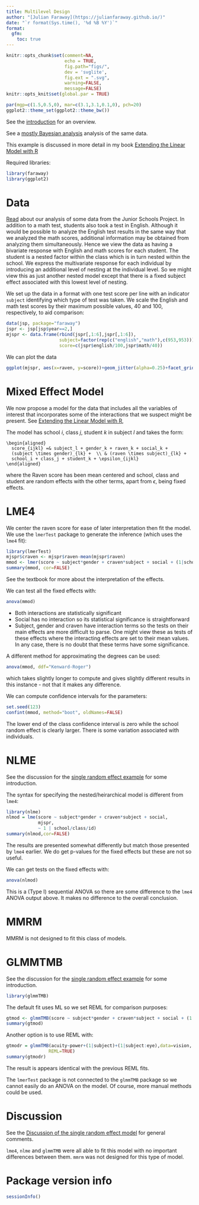 ```yaml
---
title: Multilevel Design
author: "[Julian Faraway](https://julianfaraway.github.io/)"
date: "`r format(Sys.time(), '%d %B %Y')`"
format: 
  gfm:
    toc: true
---
```


```r
knitr::opts_chunk$set(comment=NA, 
                      echo = TRUE,
                      fig.path="figs/",
                      dev = 'svglite',  
                      fig.ext = ".svg",
                      warning=FALSE, 
                      message=FALSE)
knitr::opts_knit$set(global.par = TRUE)
```

```r
par(mgp=c(1.5,0.5,0), mar=c(3.1,3.1,0.1,0), pch=20)
ggplot2::theme_set(ggplot2::theme_bw())
```

See the [introduction](index.md) for an overview. 

See a [mostly Bayesian analysis](jspmultiple.md) analysis of the same
data. 


This example is discussed in more detail in my book
[Extending the Linear Model with R](https://julianfaraway.github.io/faraway/ELM/)

Required libraries:

```r
library(faraway)
library(ggplot2)
```

# Data

[Read](jspmultilevel.md) about our analysis of some data from the Junior
Schools Project.  In addition to a math test, students also
took a test in English. Although it would be possible to analyze the
English test results in the same way that we analyzed the math
scores, additional information may be obtained from analyzing them
simultaneously. Hence we view the data as having a bivariate response
with English and math scores for each student. The student is a
nested factor within the class which is in turn nested within the
school. We express the multivariate response for each individual
by introducing an additional level of nesting at the individual
level. So we might view this as just another nested model except
that there is a fixed subject effect associated with this lowest
level of nesting.

We set up the data in a format with one test score per line
with an indicator `subject` identifying which type of test was
taken. We scale the English and math test scores by their
maximum possible values, 40 and 100, respectively, to aid comparison:


```r
data(jsp, package="faraway")
jspr <- jsp[jsp$year==2,]
mjspr <- data.frame(rbind(jspr[,1:6],jspr[,1:6]),
                    subject=factor(rep(c("english","math"),c(953,953))),  
                    score=c(jspr$english/100,jspr$math/40))
```

We can plot the data

```r
ggplot(mjspr, aes(x=raven, y=score))+geom_jitter(alpha=0.25)+facet_grid(gender ~ subject)
```

# Mixed Effect Model

We now propose a  model for the data that includes
all the variables of interest that incorporates some of
the interactions that we suspect might be present.
See [Extending the Linear Model with R](https://julianfaraway.github.io/faraway/ELM/),


The model has school $i$, class $j$, student $k$ in
subject $l$ and takes the form:
```math
\begin{aligned}
  score_{ijkl} =& subject_l + gender_k + raven_k + social_k +
  (subject \times gender)_{lk} +  \\ & (raven \times subject)_{lk} +
  school_i + class_j + student_k + \epsilon_{ijkl}
\end{aligned}
```
where the Raven score has been mean centered and school, class and
student are random effects with the other terms, apart from $\epsilon$,
being fixed effects.

# LME4

We center the raven score for ease of later interpretation then
fit the model. We use the `lmerTest` package to generate the
inference (which uses the `lme4` fit):

```r
library(lmerTest)
mjspr$craven <- mjspr$raven-mean(mjspr$raven)
mmod <- lmer(score ~ subject*gender + craven*subject + social + (1|school) + (1|school:class) + (1|school:class:id),mjspr)
summary(mmod, cor=FALSE)
```

See the textbook for more about the interpretation of the effects.

We can test all the fixed effects with:

```r
anova(mmod)
```

- Both interactions are statistically significant
- Social has no interaction so its statistical significance is straightforward
- Subject, gender and craven have interaction terms so the tests on their
main effects are more difficult to parse. One might view these as tests
of these effects where the interacting effects are set to their mean values. In
any case, there is no doubt that these terms have some significance.

A different method for approximating the degrees can be used:
```r
anova(mmod, ddf="Kenward-Roger")
```
which takes slightly longer to compute and gives slightly different
results in this instance - not that it makes any difference.

We can compute confidence intervals for the parameters:

```r
set.seed(123)
confint(mmod, method="boot", oldNames=FALSE)
```

The lower end of the class confidence interval is zero while the school random effect
is clearly larger. There is some variation associated with individuals.

# NLME

See the discussion for the [single random effect example](pulpfreq.md#NLME)
for some introduction.

The syntax for specifying the nested/heirarchical model is different from `lme4`:

```r
library(nlme)
nlmod = lme(score ~ subject*gender + craven*subject + social, 
            mjspr, 
            ~ 1 | school/class/id)
summary(nlmod,cor=FALSE)
```

The results are presented somewhat differently but match those presented
by `lme4` earlier. We do get p-values for the fixed effects but these
are not so useful.

We can get tests on the fixed effects with:

```r
anova(nlmod)
```

This is a (Type I) sequential ANOVA so there are some difference to
the `lme4` ANOVA output above. It makes no difference to the overall conclusion.

# MMRM

MMRM is not designed to fit this class of models.

# GLMMTMB

See the discussion for the [single random effect example](pulpfreq.md#GLMMTMB)
for some introduction.

```r
library(glmmTMB)
```

The default fit uses ML so we set REML for comparison purposes:

```r
gtmod <- glmmTMB(score ~ subject*gender + craven*subject + social + (1|school) + (1|school:class) + (1|school:class:id),mjspr, REML=TRUE)
summary(gtmod)
```


Another option is to use REML with:

```r
gtmodr = glmmTMB(acuity~power+(1|subject)+(1|subject:eye),data=vision,
                REML=TRUE)
summary(gtmodr)
```

The result is appears identical with the previous REML fits.

The `lmerTest` package is not connected to the `glmmTMB` package so
we cannot easily do an ANOVA on the model. Of course, more manual
methods could be used.


# Discussion

See the [Discussion of the single random effect model](pulp.md#Discussion) for
general comments. 

`lme4`, `nlme` and `glmmTMB` were all able to fit this model with
no important differences between them. `mmrm` was not designed
for this type of model. 



# Package version info

```r
sessionInfo()
```



